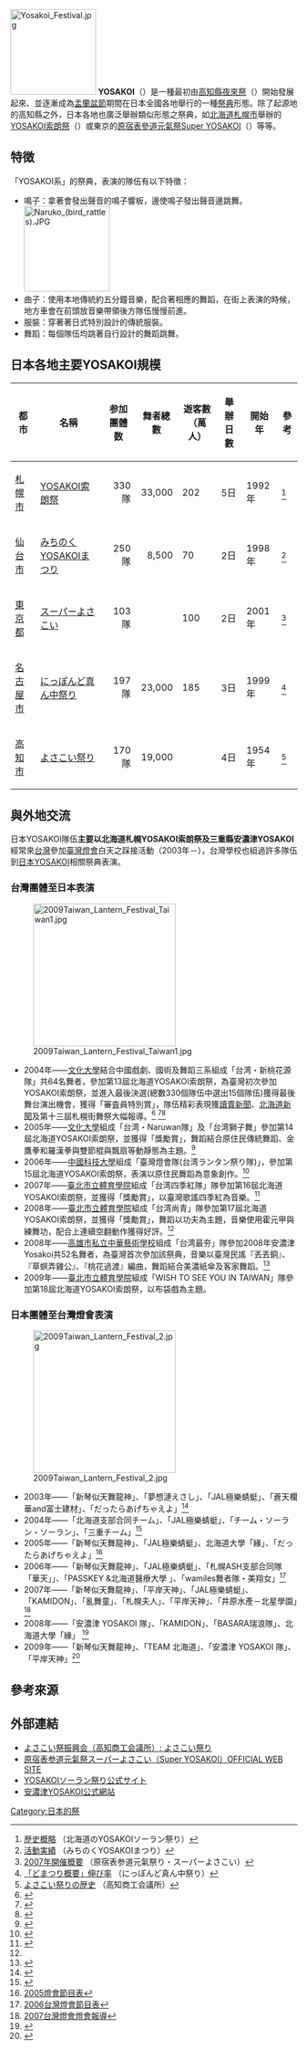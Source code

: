[[File:Yosakoi_Festival.jpg|150px]]
'''YOSAKOI'''（{{lang|ja|よさこい}}）是一種最初由[[高知縣|高知縣]][[夜來祭|夜來祭]]（{{lang|ja|よさこい祭り}}）開始發展起來、並逐漸成為[[盂蘭盆節|盂蘭盆節]]期間在日本全國各地舉行的一種[[祭典|祭典]]形態。除了起源地的高知縣之外，日本各地也廣泛舉辦類似形態之祭典，如[[北海道|北海道]][[札幌市|札幌市]]舉辦的[[YOSAKOI索朗祭|YOSAKOI索朗祭]]（{{lang|ja|YOSAKOIソーラン祭り}}）或東京的[[原宿表參道元氣祭Super_YOSAKOI|原宿表參道元氣祭Super YOSAKOI]]（{{lang|ja|原宿表参道元氣祭り・スーパーよさこい}}）等等。

== 特徴 ==
「YOSAKOI系」的祭典，表演的隊伍有以下特徵：
*鳴子：拿著會發出聲音的鳴子響板，邊使鳴子發出聲音邊跳舞。[[File:Naruko_(bird_rattles).JPG|150px]]
*曲子：使用本地傳統約五分鐘音樂，配合著相應的舞蹈，在街上表演的時候，地方車會在前頭放音樂帶領後方隊伍慢慢前進。
*服裝：穿著著日式特別設計的傳統服裝。
*舞蹈：每個隊伍均跳著自行設計的舞蹈跳舞。

== 日本各地主要YOSAKOI規模 ==
{| class="wikitable sortable" style="text-align: center; font-size:small;"
!都市
!名稱
!参加團體数
!舞者總數
!遊客數（萬人）
!舉辦日數
!開始年
!參考
|-
|[[札幌市|札幌市]]||[[YOSAKOI索朗祭|YOSAKOI索朗祭]]||align=right|330隊||align=right|33,000||202||5日||1992年||<ref>[http://www.yosanet.com/yosakoi/history/outline.php 歴史概略] {{Wayback|url=http://www.yosanet.com/yosakoi/history/outline.php |date=20090227012637 }}（北海道のYOSAKOIソーラン祭り）</ref>
|-
|[[仙台市|仙台市]]||[[みちのくYOSAKOIまつり|みちのくYOSAKOIまつり]]||align=right|250隊||align=right|8,500||70||2日||1998年||<ref>[http://www.michinoku-yosakoi.net/zisseki/index.html 活動実績] {{Wayback|url=http://www.michinoku-yosakoi.net/zisseki/index.html |date=20090530141231 }}（みちのくYOSAKOIまつり）</ref>
|-
|[[東京都|東京都]]||[[原宿表参道元氣祭り・スーパーよさこい|スーパーよさこい]]||align=right|103隊||||100||2日||2001年||<ref>[http://www.yosakoi-harajuku.com/data/data.htm 2007年開催概要] {{Wayback|url=http://www.yosakoi-harajuku.com/data/data.htm |date=20031226232936 }}（原宿表参道元氣祭り・スーパーよさこい）</ref>
|-
|[[名古屋市|名古屋市]]||[[にっぽんど真ん中祭り|にっぽんど真ん中祭り]]||align=right|197隊||align=right|23,000||185||3日||1999年||<ref>[http://www.domatsuri.com/overview/about/growth.html 「どまつり概要」伸び率] {{Wayback|url=http://www.domatsuri.com/overview/about/growth.html |date=20090529090018 }}（にっぽんど真ん中祭り）</ref>
|-
|[[高知市|高知市]]||[[よさこい祭り|よさこい祭り]]||align=right|170隊||align=right|19,000||||4日||1954年||<ref>[http://www.cciweb.or.jp/kochi/yosakoi/rekishi.html よさこい祭りの歴史] {{Wayback|url=http://www.cciweb.or.jp/kochi/yosakoi/rekishi.html |date=20090208091027 }}（高知商工会議所）</ref>
|}

== 與外地交流 ==
{{Globalize|章節|area=[[台灣|台灣]]}}
日本YOSAKOI隊伍'''主要以北海道札幌YOSAKOI索朗祭及三重縣安濃津YOSAKOI'''經常來[[台灣|台灣]]參加[[臺灣燈會|臺灣燈會]]白天之踩接活動（2003年－），台灣學校也組過許多隊伍到[[日本|日本]]YOSAKOI相關祭典表演。

=== 台灣團體至日本表演 ===
[[File:2009Taiwan_Lantern_Festival_Taiwan1.jpg|250px]]

*2004年——[[文化大學|文化大學]]結合中國戲劇、國術及舞蹈三系組成「台湾・新桃花源隊」共64名舞者，參加第13屆北海道YOSAKOI索朗祭，為臺灣初次參加YOSAKOI索朗祭，並進入最後決選(總數330個隊伍中選出15個隊伍)獲得最後舞台演出機會，獲得「審査員特別賞」，隊伍精彩表現獲[[讀賣新聞|讀賣新聞]]、[[北海道新聞|北海道新聞]]及第十三屆札榥街舞祭大幅報導。<ref>{{Cite web |url=http://www6.ocn.ne.jp/~tutotti/yosakoi2004.html |title=2004受賞記錄 |accessdate=2009-06-06 |archive-date=2007-03-30 |archive-url=https://web.archive.org/web/20070330111624/http://www6.ocn.ne.jp/~tutotti/yosakoi2004.html |dead-url=no }}</ref> <ref>{{Cite web |url=http://epaper.pccu.edu.tw/newsDetail.asp?NewsNo=5194 |title=文化大學電子報 |access-date=2009-06-06 |archive-date=2021-02-28 |archive-url=https://web.archive.org/web/20210228041642/http://epaper.pccu.edu.tw/newsDetail.asp?NewsNo=5194 }}</ref><ref>{{Cite web |url=http://epaper.pccu.edu.tw/newsDetail.asp?NewsNo=5133 |title=文大新桃花源隊遠征日本 決勝「札榥街舞祭」 |access-date=2009-06-06 |archive-date=2021-02-28 |archive-url=https://web.archive.org/web/20210228030401/http://epaper.pccu.edu.tw/newsDetail.asp?NewsNo=5133 }}</ref>
*2005年——[[文化大學|文化大學]]組成「台湾・Naruwan隊」及「台湾獅子舞」參加第14屆北海道YOSAKOI索朗祭，並獲得「獎勵賞」，舞蹈結合原住民傳統舞蹈、金鷹拳和羅漢拳與雙節棍與飄扇等動靜態為主題。<ref>{{Cite web |url=http://www6.ocn.ne.jp/~tutotti/yosakoi2005.htm |title=2005受賞記錄 |accessdate=2009-06-06 |archive-date=2007-03-29 |archive-url=https://web.archive.org/web/20070329200706/http://www6.ocn.ne.jp/~tutotti/yosakoi2005.htm |dead-url=no }}</ref>
*2006年——[[中國科技大學_(台灣)|中國科技大學]]組成「臺灣燈會隊(台湾ランタン祭り隊)」，參加第15屆北海道YOSAKOI索朗祭，表演以原住民舞蹈為意象創作。<ref>{{Cite web |url=http://www.cute.edu.tw/~pub/epaper/epaper17/epaper1-3.htm |title=中國科技大學電子報 |accessdate=2009-06-06 |archive-date=2012-07-23 |archive-url=https://archive.is/20120723062236/http://www.cute.edu.tw/~pub/epaper/epaper17/epaper1-3.htm |dead-url=no }}</ref>
*2007年——[[臺北市立體育學院|臺北市立體育學院]]組成「台湾四季紅隊」隊參加第16屆北海道YOSAKOI索朗祭，並獲得「獎勵賞」，以臺灣歌謠四季紅為音樂。<ref name="#1">{{Cite web |url=http://www.yosakoi-soran.jp/rekidai_2008.html |title=歷年受賞記錄 |access-date=2009-06-05 |archive-url=https://web.archive.org/web/20090612234427/http://www.yosakoi-soran.jp/rekidai_2008.html |archive-date=2009-06-12 |dead-url=yes }}</ref>
*2008年——[[臺北市立體育學院|臺北市立體育學院]]組成「台湾尚青」隊參加第17屆北海道YOSAKOI索朗祭，並獲得「獎勵賞」，舞蹈以功夫為主題，音樂使用霍元甲與練舞功，配合上連續空翻動作獲得好評。<ref name="#1"/>
*2008年——[[高雄市私立中華藝術學校|高雄市私立中華藝術學校]]組成「台湾最夯」隊參加2008年安濃津Yosakoi共52名舞者，為臺灣首次參加該祭典，音樂以臺灣民謠『丟丟銅』、『草螟弄雞公』、『桃花過渡』編曲，舞蹈結合美濃紙傘及客家舞蹈。<ref>{{Cite web |url=http://www.charts.kh.edu.tw/yosakoi/w.doc |title=中華藝校前進日本舞躍安濃津 |access-date=2009-06-06 |archive-date=2016-03-04 |archive-url=https://web.archive.org/web/20160304084131/http://www.charts.kh.edu.tw/yosakoi/w.doc }}</ref>
*2009年——[[臺北市立體育學院|臺北市立體育學院]]組成「WISH TO SEE YOU IN TAIWAN」隊參加第18屆北海道YOSAKOI索朗祭，以布袋戲為主題。

=== 日本團體至台灣燈會表演 ===
[[File:2009Taiwan_Lantern_Festival_2.jpg|250px]]
*2003年——「新琴似天舞龍神」、「夢想漣えさし」、「JAL極樂蜻蜓」、「蒼天欄華and富士建材」、「だったらあげちゃえよ」<ref>{{Cite web |url=http://www.jal.com/ja/jaanews/news/2003/0212.html |title=JAL news |access-date=2009-06-06 |archive-date=2021-02-27 |archive-url=https://web.archive.org/web/20210227033550/http://www.jal.com/ja/jaanews/news/2003/0212.html }}</ref>
*2004年——「北海道支部合同チーム」、「JAL極樂蜻蜓」、「チーム・ソーラン・ソーラン」、「三重チーム」<ref>{{Cite web |url=http://www6.ocn.ne.jp/~ken-zo/newpage21.htm |title=遠征臺灣活動報告 |accessdate=2009-06-05 |archive-date=2005-03-02 |archive-url=https://web.archive.org/web/20050302060142/http://www6.ocn.ne.jp/~ken-zo/newpage21.htm |dead-url=no }}</ref>
*2005年——「新琴似天舞龍神」、「JAL極樂蜻蜓」、北海道大學「緣」、「だったらあげちゃえよ」<ref>[http://www.tncg.gov.tw/pda_01.asp?id={888936D3-179A-4124-B251-7BFDC0CD7BE7}  2005燈會節目表]{{dead link|date=2017年11月 |bot=InternetArchiveBot |fix-attempted=yes }}</ref>
*2006年——「新琴似天舞龍神」、「JAL極樂蜻蜓」、「札幌ASH支部合同隊「華天」」、「PASSKEY &北海道醫療大學 」、「wamiles舞者隊・美翔女」<ref>[http://www.tncg.gov.tw/pda_01.asp?id={E94573A5-5615-4A37-AF22-BD1DAFA71357} 2006台灣燈會節目表]{{dead link|date=2017年11月 |bot=InternetArchiveBot |fix-attempted=yes }}</ref>
*2007年——「新琴似天舞龍神」、「平岸天神」、「JAL極樂蜻蜓」、「KAMIDON」、「亂舞童」、「札幌夫人」、「平岸天神」、「井原水產－北星學園」<ref>[http://www.motc.gov.tw/mocwebGIP/wSite/ct?xItem=3687&ctNode=145&mp=1 2007台灣燈會燈會報導]{{Dead link|date=2019年12月 |bot=InternetArchiveBot |fix-attempted=yes }}</ref>
*2008年——「安濃津 YOSAKOI 隊」、「KAMIDON」、「BASARA瑞浪隊」、北海道大學「緣」 <ref>{{Cite web |url=http://www.epochtimes.com/b5/8/2/21/n2018726.htm |title=2008臺灣燈會報導 |access-date=2009-06-05 |archive-date=2016-03-04 |archive-url=https://web.archive.org/web/20160304111441/http://www.epochtimes.com/b5/8/2/21/n2018726.htm }}</ref>
*2009年——「新琴似天舞龍神」、「TEAM 北海道」、「安濃津 YOSAKOI 隊」、「平岸天神」<ref>{{Cite web |url=http://taiwan.net.tw/2009TaiwanLantern/tw/performances_3.html |title=2009台灣燈會節目表 |access-date=2009-06-05 |archive-url=https://web.archive.org/web/20090303150348/http://taiwan.net.tw/2009TaiwanLantern/tw/performances_3.html |archive-date=2009-03-03 |dead-url=yes }}</ref>

== 參考來源 ==
{{reflist|2}}

== 外部連結 ==
{{Portal box|日本|文化}}
*[http://www.cciweb.or.jp/kochi/yosakoi/yosakoi_top.html よさこい祭振興会（高知商工会議所）: よさこい祭り] {{Wayback|url=http://www.cciweb.or.jp/kochi/yosakoi/yosakoi_top.html |date=20220127152507 }}
*[https://web.archive.org/web/20120610080820/http://www.yosakoi-harajuku.com/ 原宿表参道元氣祭スーパーよさこい（Super YOSAKOI）OFFICIAL WEB SITE]
*[http://www.yosakoi-soran.jp/ YOSAKOIソーラン祭り公式サイト ] {{Wayback|url=http://www.yosakoi-soran.jp/ |date=20220506133808 }}
*[https://web.archive.org/web/20090503181633/http://www.anotsu.net/yosakoi/ 安濃津YOSAKOI公式網站]

[[Category:日本的祭|Category:日本的祭]]